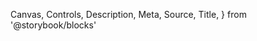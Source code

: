   Canvas,
  Controls,
  Description,
  Meta,
  Source,
  Title,
} from '@storybook/blocks'



<Meta of={Stories} />

<Title />
<Description />

#### A simple button component.

<Source
  dark
  language="tsx"
  code={`

<Button>Label</Button>
`} />

## Properties

<Controls />

<Canvas of={Stories.BasicUsage} sourceState="none" />

### Variants

#### Primary

<Canvas of={Stories.Primary} />

#### Secondary

<Canvas of={Stories.Secondary} />

#### Destructive

<Canvas of={Stories.Destructive} />

#### Success

<Canvas of={Stories.Success} />

#### Brand

<Canvas of={Stories.Brand} />
